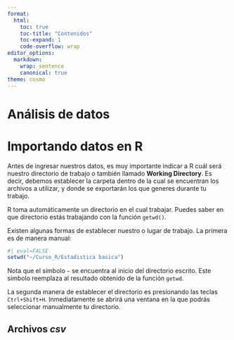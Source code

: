 ```yaml
---
format:
  html:
    toc: true
    toc-title: "Contenidos"
    toc-expand: 1
    code-overflow: wrap
editor_options:
  markdown:
    wrap: sentence
    canonical: true
theme: cosmo
---
```

# Análisis de datos {.unnumbered}

# Importando datos en R

Antes de ingresar nuestros datos, es muy importante indicar a R cuál será nuestro directorio de trabajo o también llamado **Working Directory**. Es decir, debemos establecer la carpeta dentro de la cual se encuentran los archivos a utilizar, y donde se exportarán los que generes durante tu trabajo.

R toma automáticamente un directorio en el cual trabajar. Puedes saber en que directorio estás trabajando con la función `getwd()`.

Existen algunas formas de establecer nuestro  o lugar de trabajo. La primera es de manera manual:
```r
#| eval=FALSE
setwd("~/Curso_R/Estadistica basica")
```
Nota que el símbolo `~` se encuentra al inicio del directorio escrito. Este símbolo
reemplaza al resultado obtenido de la función `getwd`.

La segunda manera de establecer el directorio es presionando las teclas `Ctrl+Shift+H`. Inmediatamente se abrirá una ventana en la que podrás seleccionar manualmente tu directorio.

## Archivos *csv*